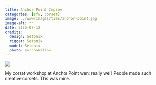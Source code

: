 ```yaml
---
title: Anchor Point Improv
categories: [sfw, corset]
image: ../www/images/ties/anchor-point.jpg
image-alt: ""
date: 2025-07-12
credits: 
  design: Setonix
  rigger: Setonix
  model: Setonix
  photo: SorchaWillow
---
```


![](../www/images/ties/anchor-point.jpg)

My corset workshop at Anchor Point went really well! People made such creative corsets. This was mine.
